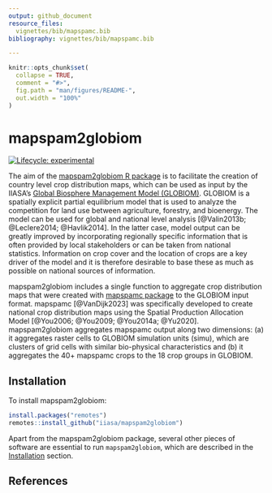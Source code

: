 ```yaml
---
output: github_document
resource_files:
  vignettes/bib/mapspamc.bib
bibliography: vignettes/bib/mapspamc.bib

---
```


<!-- README.md is generated from README.Rmd. Please edit that file -->

```r
knitr::opts_chunk$set(
  collapse = TRUE,
  comment = "#>",
  fig.path = "man/figures/README-",
  out.width = "100%"
)
```
# mapspam2globiom

<!-- badges: start -->
[![Lifecycle: experimental](https://img.shields.io/badge/lifecycle-experimental-orange.svg)](https://www.tidyverse.org/lifecycle/#experimental)
<!-- badges: end -->

The aim of the [mapspam2globiom R package](https://iiasa.github.io/mapspam2globiom) is to facilitate the creation of country level crop distribution maps, which can be used as input by the IIASA's [Global Biosphere Management Model (GLOBIOM)](globiom.org/). GLOBIOM is a spatially explicit partial equilibrium model that is used to analyze the competition for land use between agriculture, forestry, and bioenergy. The model can be used for global and national level analysis [@Valin2013b; @Leclere2014; @Havlik2014]. In the latter case, model output can be greatly improved by incorporating regionally specific information that is often provided by local stakeholders or can be taken from national statistics. Information on crop cover and the location of crops are a key driver of the model and it is therefore desirable to base these as much as possible on national sources of information. 

mapspam2globiom includes a single function to aggregate crop distribution maps that were created with [mapspamc package](https://michielvandijk.github.io/mapspamc/) to the GLOBIOM input format. mapspamc [@VanDijk2023] was specifically developed to create national crop distribution maps using the Spatial Production Allocation Model [@You2006; @You2009; @You2014a; @Yu2020]. mapspam2globiom aggregates mapspamc output along two dimensions: (a) it aggregates raster cells to GLOBIOM simulation units (simu), which are clusters of grid cells with similar bio-physical characteristics and (b) it aggregates the 40+ mapspamc crops to the 18 crop groups in GLOBIOM. 


## Installation

To install mapspam2globiom:

``` r
install.packages("remotes")
remotes::install_github("iiasa/mapspam2globiom")
```

Apart from the mapspam2globiom package, several other pieces of software are essential to run `mapspam2globiom`, which are described in the [Installation](articles/installation.html) section.


## References
